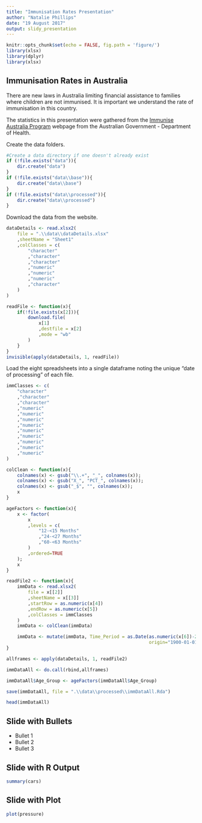 ```yaml
---
title: "Immunisation Rates Presentation"
author: "Natalie Phillips"
date: "19 August 2017"
output: slidy_presentation
---
```


```r
knitr::opts_chunk$set(echo = FALSE, fig.path = 'figure/')
library(xlsx)
library(dplyr)
library(xlsx)
```

## Immunisation Rates in Australia

There are new laws in Australia limiting financial assistance to families where children are not immunised. It is important we understand the rate of immunisation in this country.

The statistics in this presentation were gathered from the [Immunise Australia Program](http://www.immunise.health.gov.au/) webpage from the Australian Government - Department of Health.

Create the data folders.


```r
#Create a data directory if one doesn't already exist
if (!file.exists("data")){
    dir.create("data")
}
if (!file.exists("data\\base")){
    dir.create("data\\base")
}
if (!file.exists("data\\processed")){
    dir.create("data\\processed")
}
```

Download the data from the website.


```r
dataDetails <- read.xlsx2(
    file = ".\\data\\dataDetails.xlsx"
    ,sheetName = "Sheet1"
    ,colClasses = c(
        "character"
        ,"character"
        ,"character"
        ,"numeric"
        ,"numeric"
        ,"numeric"
        ,"character"
    )
)

readFile <- function(x){
    if(!file.exists(x[2])){
        download.file(
            x[1]
            ,destfile = x[2]
            ,mode = "wb"
        )
    }
}
invisible(apply(dataDetails, 1, readFile))

```

Load the eight spreadsheets into a single dataframe noting the unique "date of processing" of each file.

```r
immClasses <- c(
    "character"
    ,"character"
    ,"character"
    ,"numeric"
    ,"numeric"
    ,"numeric"
    ,"numeric"
    ,"numeric"
    ,"numeric"
    ,"numeric"
    ,"numeric"
    ,"numeric"
)

colClean <- function(x){
    colnames(x) <- gsub("\\.+", "_", colnames(x));
    colnames(x) <- gsub("X_", "PCT_", colnames(x));
    colnames(x) <- gsub("_$", "", colnames(x));
    x 
}

ageFactors <- function(x){
    x <- factor(
        x
        ,levels = c(
            "12-<15 Months"
            ,"24-<27 Months"
            ,"60-<63 Months"
        )
        ,ordered=TRUE
    );
    x
}

readFile2 <- function(x){
    immData <- read.xlsx2(
        file = x[[2]]
        ,sheetName = x[[3]]
        ,startRow = as.numeric(x[4])
        ,endRow = as.numeric(x[5])
        ,colClasses = immClasses
    )
    immData <- colClean(immData)

    immData <- mutate(immData, Time_Period = as.Date(as.numeric(x[6])-2, 
                                                     origin="1900-01-01"))
}

```

```r
allframes <- apply(dataDetails, 1, readFile2)

immDataAll <- do.call(rbind,allframes)

immDataAll$Age_Group <- ageFactors(immDataAll$Age_Group)

save(immDataAll, file = ".\\data\\processed\\immDataAll.Rda")

head(immDataAll)


```

## Slide with Bullets

- Bullet 1
- Bullet 2
- Bullet 3

## Slide with R Output

```r
summary(cars)
```

## Slide with Plot

```r
plot(pressure)
```

